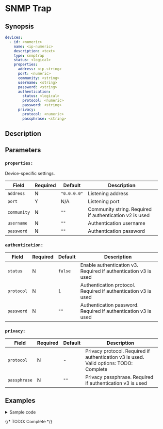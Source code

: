 
# SNMP Trap

## Synopsis

```yaml {5}
devices:
  - id: <numeric>
    name: <ip-numeric>
    description: <text>
    type: snmptrap
    status: <logical>
    properties:
      address: <ip-string>
      port: <numeric>
      community: <string>
      username: <string>
      password: <string>
      authentication:
        status: <logical>
        protocol: <numeric>
        password: <string>
      privacy:
        protocol: <numeric>
        passphrase: <string>
```

## Description

## Parameters

<BasicConfig />

### `properties:`

Device-specific settings.

|Field|Required|Default|Description|
|---|---|---|---|
|`address`|N|`"0.0.0.0"`|Listening address|
|`port`|Y|N/A|Listening port|
|`community`|N|`""`|Community string. Required if authentication v2 is used|
|`username`|N|`""`|Authentication username|
|`password`|N|`""`|Authentication password|

### `authentication:`

|Field|Required|Default|Description|
|---|---|---|---|
|`status`|N|`false`|Enable authentication v3. Required if authentication v3 is used|
|`protocol`|N|`1`|Authentication protocol. Required if authentication v3 is used|
|`password`|N|`""`|Authentication password. Required if authentication v3 is used|

### `privacy:`

|Field|Required|Default|Description|
|---|---|---|---|
|`protocol`|N|-|Privacy protocol. Required if authentication v3 is used. Valid options: TODO: Complete|
|`passphrase`|N|`""`|Privacy passphrase. Required if authentication v3 is used|

## Examples

<details>
<summary>Sample code</summary>
```yaml
devices:
  - id: 341548974
    name: 127.0.0.1
    description: snmptrap
    type: snmptrap
    status: false
    properties:
      address: "0.0.0.0"
      port: 0
      community: ""
      username: ""
      password: ""
      channel: ""
      authentication:
        status: false
        protocol: 1
        password: ""
      privacy:
        protocol: 1
        passphrase: ""
```
</details>

{/* TODO: Complete */}